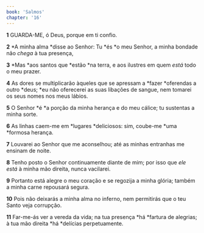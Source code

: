 ```yaml
---
book: 'Salmos'
chapter: '16'
---
```


**1** GUARDA-ME, ó Deus, porque em ti confio.

**2** *A minha alma *disse ao Senhor: Tu *és *o meu Senhor, a minha bondade não _chega_ à tua presença,

**3** *Mas *aos santos que *estão *na terra, e aos ilustres em quem _está_ todo o meu prazer.

**4** As dores se multiplicarão àqueles que se apressam a *fazer *oferendas a outro *deus; *eu não oferecerei as suas libações de sangue, nem tomarei os seus nomes nos meus lábios.

**5** O Senhor *é *a porção da minha herança e do meu cálice; tu sustentas a minha sorte.

**6** As linhas caem-me em *lugares *deliciosos: sim, coube-me *uma *formosa herança.

**7** Louvarei ao Senhor que me aconselhou; até as minhas entranhas me ensinam de noite.

**8** Tenho posto o Senhor continuamente diante de mim; por isso que _ele está_ à minha mão direita, nunca vacilarei.

**9** Portanto está alegre o meu coração e se regozija a minha glória; também a minha carne repousará segura.

**10** Pois não deixarás a minha alma no inferno, nem permitirás que o teu Santo veja corrupção.

**11** Far-me-ás ver a vereda da vida; na tua presença *há *fartura de alegrias; à tua mão direita *há *delícias perpetuamente.
